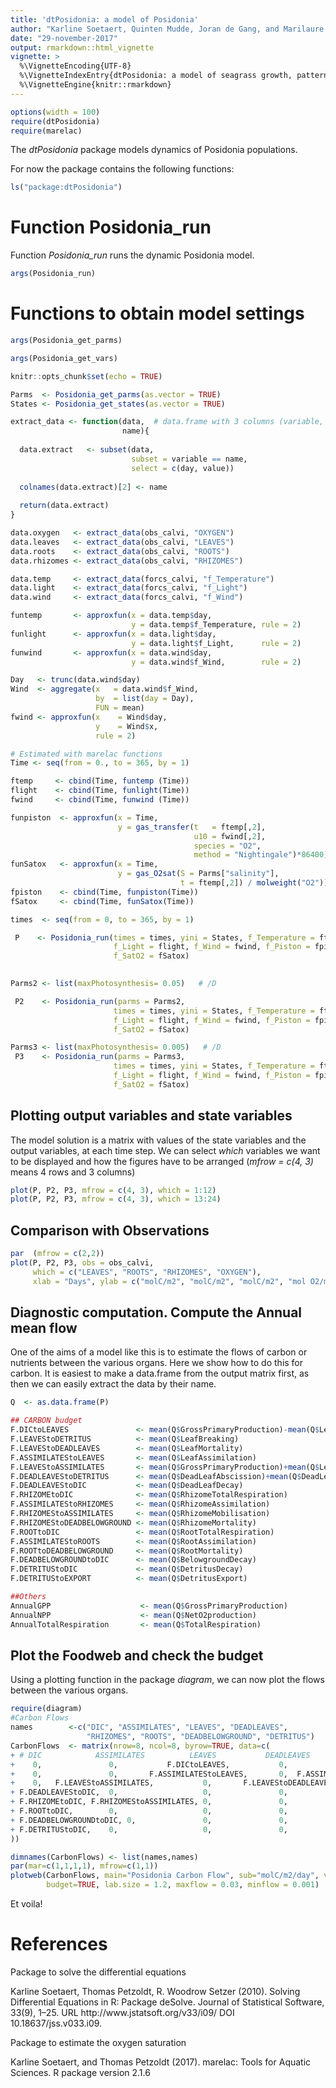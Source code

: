 ---
title: 'dtPosidonia: a model of Posidonia'
author: "Karline Soetaert, Quinten Mudde, Joran de Gang, and Marilaure Gregoire"
date: "29-november-2017"
output: rmarkdown::html_vignette
vignette: >
  %\VignetteEncoding{UTF-8}
  %\VignetteIndexEntry{dtPosidonia: a model of seagrass growth, patterned to Posidonia}
  %\VignetteEngine{knitr::rmarkdown}
---

```{r setup, include=FALSE, warning=FALSE, message=FALSE}
options(width = 100)
require(dtPosidonia)
require(marelac)
```

The *dtPosidonia* package models dynamics of Posidonia populations.

For now the package contains the following functions:  

```{r}
ls("package:dtPosidonia")
```

# Function Posidonia_run

Function *Posidonia_run* runs the dynamic Posidonia model. 

```{r}
args(Posidonia_run)
```

# Functions to obtain model settings

```{r}
args(Posidonia_get_parms)
```

```{r}
args(Posidonia_get_vars)
```

```{r, include=FALSE}
knitr::opts_chunk$set(echo = TRUE)
```

```{r}
Parms  <- Posidonia_get_parms(as.vector = TRUE)
States <- Posidonia_get_states(as.vector = TRUE)
```

```{r}
extract_data <- function(data,  # data.frame with 3 columns (variable, day, value)
                         name){
  
  data.extract   <- subset(data, 
                           subset = variable == name, 
                           select = c(day, value))
  
  colnames(data.extract)[2] <- name
  
  return(data.extract)
}
```

```{r}
data.oxygen   <- extract_data(obs_calvi, "OXYGEN")
data.leaves   <- extract_data(obs_calvi, "LEAVES")
data.roots    <- extract_data(obs_calvi, "ROOTS")  
data.rhizomes <- extract_data(obs_calvi, "RHIZOMES")
```

```{r}
data.temp     <- extract_data(forcs_calvi, "f_Temperature")
data.light    <- extract_data(forcs_calvi, "f_Light")
data.wind     <- extract_data(forcs_calvi, "f_Wind")

funtemp       <- approxfun(x = data.temp$day, 
                           y = data.temp$f_Temperature, rule = 2)
funlight      <- approxfun(x = data.light$day,       
                           y = data.light$f_Light,      rule = 2)
funwind       <- approxfun(x = data.wind$day,        
                           y = data.wind$f_Wind,        rule = 2)

Day   <- trunc(data.wind$day)
Wind  <- aggregate(x   = data.wind$f_Wind, 
                   by  = list(day = Day), 
                   FUN = mean)
fwind <- approxfun(x    = Wind$day, 
                   y    = Wind$x, 
                   rule = 2)

# Estimated with marelac functions
Time <- seq(from = 0., to = 365, by = 1)

ftemp     <- cbind(Time, funtemp (Time))
flight    <- cbind(Time, funlight(Time))
fwind     <- cbind(Time, funwind (Time))

funpiston  <- approxfun(x = Time, 
                        y = gas_transfer(t   = ftemp[,2], 
                                         u10 = fwind[,2], 
                                         species = "O2",
                                         method = "Nightingale")*86400)  # m/d
funSatox   <- approxfun(x = Time, 
                        y = gas_O2sat(S = Parms["salinity"], 
                                      t = ftemp[,2]) / molweight("O2")) #in mol/m3
fpiston    <- cbind(Time, funpiston(Time))
fSatox     <- cbind(Time, funSatox(Time))

```

```{r}
times  <- seq(from = 0, to = 365, by = 1)

 P    <- Posidonia_run(times = times, yini = States, f_Temperature = ftemp, 
                       f_Light = flight, f_Wind = fwind, f_Piston = fpiston,
                       f_SatO2 = fSatox)

 
Parms2 <- list(maxPhotosynthesis= 0.05)   # /D 

 P2    <- Posidonia_run(parms = Parms2, 
                       times = times, yini = States, f_Temperature = ftemp, 
                       f_Light = flight, f_Wind = fwind, f_Piston = fpiston,
                       f_SatO2 = fSatox)

Parms3 <- list(maxPhotosynthesis= 0.005)   # /D 
 P3    <- Posidonia_run(parms = Parms3, 
                       times = times, yini = States, f_Temperature = ftemp, 
                       f_Light = flight, f_Wind = fwind, f_Piston = fpiston,
                       f_SatO2 = fSatox)

```

## Plotting output variables and state variables

The model solution is a matrix with values of the state variables and the output variables, at each time step.
We can select *which* variables we want to be displayed and how the figures have to be arranged (*mfrow = c(4, 3)* means 4 rows and 3 columns)

```{r, fig.width = 8, fig.height=10}
plot(P, P2, P3, mfrow = c(4, 3), which = 1:12)
plot(P, P2, P3, mfrow = c(4, 3), which = 13:24)

```

## Comparison with Observations

```{r, fig.width = 8, fig.height=10}
par  (mfrow = c(2,2))
plot(P, P2, P3, obs = obs_calvi, 
     which = c("LEAVES", "ROOTS", "RHIZOMES", "OXYGEN"),
     xlab = "Days", ylab = c("molC/m2", "molC/m2", "molC/m2", "mol O2/m2"))
```

## Diagnostic computation. Compute the Annual mean flow

One of the aims of a model like this is to estimate the flows of carbon or nutrients between the various organs.
Here we show how to do this for carbon. It is easiest to make a data.frame from the output matrix first, as then we can easily extract the data by their name.

```{r}
Q  <- as.data.frame(P)

## CARBON budget 
F.DICtoLEAVES               <- mean(Q$GrossPrimaryProduction)-mean(Q$LeafTotalRespiration)
F.LEAVEStoDETRITUS          <- mean(Q$LeafBreaking)
F.LEAVEStoDEADLEAVES        <- mean(Q$LeafMortality)
F.ASSIMILATEStoLEAVES       <- mean(Q$LeafAssimilation)
F.LEAVEStoASSIMILATES       <- mean(Q$GrossPrimaryProduction)+mean(Q$LeafNetReallocation)
F.DEADLEAVEStoDETRITUS      <- mean(Q$DeadLeafAbscission)+mean(Q$DeadLeafBreaking)
F.DEADLEAVEStoDIC           <- mean(Q$DeadLeafDecay)
F.RHIZOMEtoDIC              <- mean(Q$RhizomeTotalRespiration)
F.ASSIMILATEStoRHIZOMES     <- mean(Q$RhizomeAssimilation)
F.RHIZOMEStoASSIMILATES     <- mean(Q$RhizomeMobilisation)
F.RHIZOMEStoDEADBELOWGROUND <- mean(Q$RhizomeMortality)
F.ROOTtoDIC                 <- mean(Q$RootTotalRespiration)
F.ASSIMILATEStoROOTS        <- mean(Q$RootAssimilation)
F.ROOTtoDEADBELOWGROUND     <- mean(Q$RootMortality)
F.DEADBELOWGROUNDtoDIC      <- mean(Q$BelowgroundDecay)
F.DETRITUStoDIC             <- mean(Q$DetritusDecay)
F.DETRITUStoEXPORT          <- mean(Q$DetritusExport)

##Others
AnnualGPP                    <- mean(Q$GrossPrimaryProduction)
AnnualNPP                    <- mean(Q$NetO2production)
AnnualTotalRespiration       <- mean(Q$TotalRespiration)

```

## Plot the Foodweb and check the budget

Using a plotting function in the package *diagram*, we can now plot the flows between the various organs.

```{r, echo = FALSE, fig.width=10, fig.height=10 }
require(diagram)
#Carbon Flows
names        <-c("DIC", "ASSIMILATES", "LEAVES", "DEADLEAVES", 
                 "RHIZOMES", "ROOTS", "DEADBELOWGROUND", "DETRITUS")
CarbonFlows  <- matrix(nrow=8, ncol=8, byrow=TRUE, data=c(
+ # DIC            ASSIMILATES          LEAVES           DEADLEAVES     RHIZOMES                 ROOTS       DEADBELOWGROUND     DETRITUS
+    0,               0,           F.DICtoLEAVES,           0,             0,                      0,              0,                 0,          #DIC
+    0,               0,       F.ASSIMILATEStoLEAVES,       0,  F.ASSIMILATEStoRHIZOMES, F.ASSIMILATEStoROOTS,     0,                 0,          #ASSIMILATES
+    0,   F.LEAVEStoASSIMILATES,           0,       F.LEAVEStoDEADLEAVES,  0,                      0,              0,      F.LEAVEStoDETRITUS,    #LEAVES
+ F.DEADLEAVEStoDIC,  0,                   0,               0,             0,                      0,              0,     F.DEADLEAVEStoDETRITUS, #DEADLEAVES
+ F.RHIZOMEtoDIC, F.RHIZOMEStoASSIMILATES, 0,               0,             0,                      0,    F.RHIZOMEStoDEADBELOWGROUND, 0,          #RHIZOMES
+ F.ROOTtoDIC,        0,                   0,               0,             0,                      0,    F.ROOTtoDEADBELOWGROUND,     0,          #ROOTS
+ F.DEADBELOWGROUNDtoDIC, 0,               0,               0,             0,                      0,              0,                 0,          #DEADBELOWGROUND
+ F.DETRITUStoDIC,    0,                   0,               0,             0,                      0,              0,                 0           #DETRITUS
))

dimnames(CarbonFlows) <- list(names,names)
par(mar=c(1,1,1,1), mfrow=c(1,1))
plotweb(CarbonFlows, main="Posidonia Carbon Flow", sub="molC/m2/day", val=TRUE, 
        budget=TRUE, lab.size = 1.2, maxflow = 0.03, minflow = 0.001)
```

Et voila!




# References
Package to solve the differential equations

Karline Soetaert, Thomas Petzoldt, R. Woodrow Setzer (2010). Solving Differential Equations in
  R: Package deSolve. Journal of Statistical Software, 33(9), 1--25. URL
  http://www.jstatsoft.org/v33/i09/ DOI 10.18637/jss.v033.i09.

Package to estimate the oxygen saturation

Karline Soetaert, and Thomas Petzoldt (2017). marelac: Tools for Aquatic Sciences.
  R package version 2.1.6  
  
